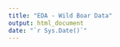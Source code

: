 ```yaml
---
title: "EDA - Wild Boar Data"
output: html_document
date: "`r Sys.Date()`"
---
```



```r

```


```r

```


















